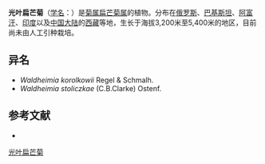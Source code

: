 {{Speciesbox
| name = 光叶扁芒菊
| status = 
| status_system = 
| image =
| genus = Allardia
| species = stoliczkae
| authority = C.B.Clarke
}}

'''光叶扁芒菊'''（[[学名|学名]]：{{lang|la|''Allardia stoliczkae''}}）是[[菊属|菊属]][[扁芒菊属|扁芒菊属]]的植物。分布在[[俄罗斯|俄罗斯]]、[[巴基斯坦|巴基斯坦]]、[[阿富汗|阿富汗]]、[[印度|印度]]以及[[中国大陆|中国大陆]]的[[西藏|西藏]]等地，生长于海拔3,200米至5,400米的地区，目前尚未由人工引种栽培。

== 异名 ==
* ''Waldheimia korolkowii'' Regel & Schmalh.
* ''Waldheimia stoliczkae'' (C.B.Clarke) Ostenf.

== 参考文献 ==
<div class="references-small">
* {{cite web| url =http://www.bioinfo.cn/db05/KmzwSpecies.php?action=view&id=4843| title =光叶扁芒菊| work =《中国高等植物数据库全库》| publisher =中国科学院微生物研究所| author =昆明植物研究所| accessdate =2009-02-25| deadurl =yes| archiveurl =https://web.archive.org/web/20160305052106/http://www.bioinfo.cn/db05/KmzwSpecies.php?action=view&id=4843| archivedate =2016-03-05}}
</div>
{{Taxonbar|from=Q10890137}}

[[Category:扁芒菊属|光叶扁芒菊]]


{{植物小作品}}